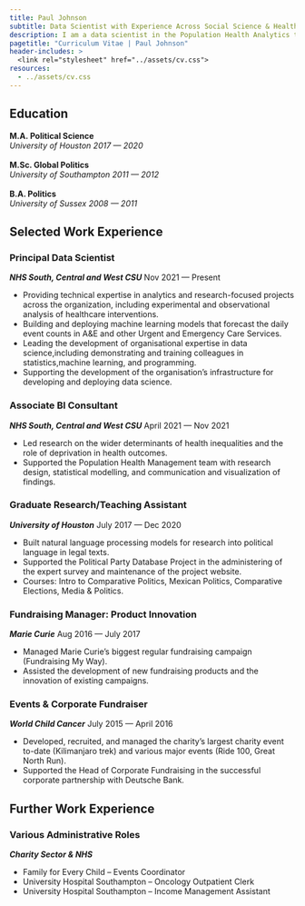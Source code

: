 ```yaml
---
title: Paul Johnson
subtitle: Data Scientist with Experience Across Social Science & Healthcare
description: I am a data scientist in the Population Health Analytics team at the NHS South, Central and West CSU. I am interested in using causal inference and machine learning to help create actionable insights and shape business decisions.
pagetitle: "Curriculum Vitae | Paul Johnson"
header-includes: >
  <link rel="stylesheet" href="../assets/cv.css">
resources:
  - ../assets/cv.css
---
```


## Education

**M.A. Political Science** 
\
*University of Houston* [*2017 --- 2020*]{.cvdate}
\
\
**M.Sc. Global Politics**
\
*University of Southampton* [*2011 --- 2012*]{.cvdate}
\
\
**B.A. Politics**
\
*University of Sussex* [*2008 --- 2011*]{.cvdate}
\

## Selected Work Experience

### Principal Data Scientist

***NHS South, Central and West CSU*** [Nov 2021 --- Present]{.cvdate}

- Providing technical expertise in analytics and research-focused projects across the organization, including experimental and observational analysis of healthcare interventions.
- Building and deploying machine learning models that forecast the daily event counts in A&E and other Urgent and Emergency Care Services.
- Leading the development of organisational expertise in data science,including demonstrating and training colleagues in statistics,machine learning, and programming.
- Supporting the development of the organisation’s infrastructure for developing and deploying data science.

### Associate BI Consultant

***NHS South, Central and West CSU*** [April 2021 --- Nov 2021]{.cvdate}

- Led research on the wider determinants of health inequalities and the role of deprivation in health outcomes.
- Supported the Population Health Management team with research design, statistical modelling, and communication and visualization of findings.

### Graduate Research/Teaching Assistant

***University of Houston*** [July 2017 --- Dec 2020]{.cvdate}

- Built natural language processing models for research into political language in legal texts.
- Supported the Political Party Database Project in the administering of the expert survey and maintenance of the project website.
- Courses: Intro to Comparative Politics, Mexican Politics, Comparative Elections, Media & Politics.

### Fundraising Manager: Product Innovation

***Marie Curie*** [Aug 2016 --- July 2017]{.cvdate}

- Managed Marie Curie’s biggest regular fundraising campaign (Fundraising My Way).
- Assisted the development of new fundraising products and the innovation of existing campaigns.

### Events & Corporate Fundraiser

***World Child Cancer*** [July 2015 --- April 2016]{.cvdate}

- Developed, recruited, and managed the charity’s largest charity event to-date (Kilimanjaro trek) and various major events (Ride 100, Great North Run).
- Supported the Head of Corporate Fundraising in the successful corporate partnership with Deutsche Bank.

## Further Work Experience

### Various Administrative Roles

***Charity Sector & NHS***

- Family for Every Child – Events Coordinator
- University Hospital Southampton – Oncology Outpatient Clerk
- University Hospital Southampton – Income Management Assistant